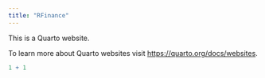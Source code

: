 ```yaml
---
title: "RFinance"
---
```


This is a Quarto website.

To learn more about Quarto websites visit <https://quarto.org/docs/websites>.

```r
1 + 1
```
